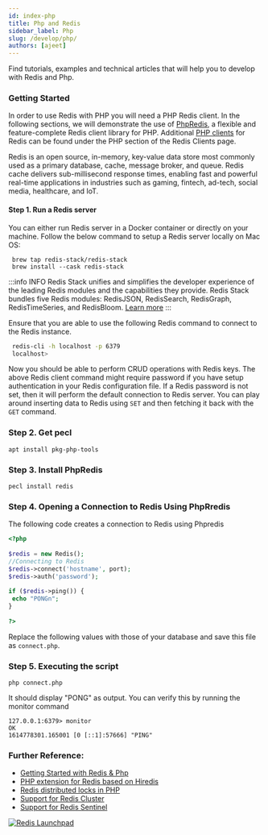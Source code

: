 ```yaml
---
id: index-php
title: Php and Redis
sidebar_label: Php 
slug: /develop/php/
authors: [ajeet]
---
```




Find tutorials, examples and technical articles that will help you to develop with Redis and Php.


### Getting Started

In order to use Redis with PHP you will need a PHP Redis client. In the following sections, we will demonstrate the use of [PhpRedis](https://github.com/phpredis/phpredis), a flexible and feature-complete Redis client library for PHP. Additional [PHP clients](http://redis.io/clients#PHP) for Redis can be found under the PHP section of the Redis Clients page.



Redis is an open source, in-memory, key-value data store most commonly used as a primary database, cache, message broker, and queue. Redis cache delivers sub-millisecond response times, enabling fast and powerful real-time applications in industries such as gaming, fintech, ad-tech, social media, healthcare, and IoT.


#### Step 1. Run a Redis server

You can either run Redis server in a Docker container or directly on your machine. Follow the below command to setup a Redis server locally on Mac OS:

```
 brew tap redis-stack/redis-stack
 brew install --cask redis-stack
```

:::info INFO
Redis Stack unifies and simplifies the developer experience of the leading Redis modules and the capabilities they provide. Redis Stack bundles five Redis modules: RedisJSON, RedisSearch, RedisGraph, RedisTimeSeries, and RedisBloom.
[Learn more](/create/redis-stack)
:::


Ensure that you are able to use the following Redis command to connect to the Redis instance.

```bash
 redis-cli -h localhost -p 6379
 localhost>
```
Now you should be able to perform CRUD operations with Redis keys. The above Redis client command might require password if you have setup authentication in your Redis configuration file. If a Redis password is not set, then it will perform the default connection to Redis server. You can play around inserting data to Redis using `SET` and then fetching it back with the `GET` command.

### Step 2. Get pecl 


```
apt install pkg-php-tools
```



### Step 3. Install PhpRedis
 
```
pecl install redis
```

### Step 4. Opening a Connection to Redis Using PhpRredis

The following code creates a connection to Redis using Phpredis

```php
<?php
 
$redis = new Redis();
//Connecting to Redis
$redis->connect('hostname', port);
$redis->auth('password');
 
if ($redis->ping()) {
 echo "PONGn";
}
 
?>
```

Replace the following values with those of your database and save this file as `connect.php`.

### Step 5. Executing the script

```
php connect.php
```

It should display "PONG" as output. You can verify this by running the monitor command

```
127.0.0.1:6379> monitor
OK
1614778301.165001 [0 [::1]:57666] "PING"
```



### Further Reference:

- [Getting Started with Redis & Php](https://github.com/redis-developer/redis-php-getting-started/)
- [PHP extension for Redis based on Hiredis](https://github.com/nrk/phpiredis)
- [Redis distributed locks in PHP](https://github.com/ronnylt/redlock-php)  
- [Support for Redis Cluster ](https://github.com/phpredis/phpredis/blob/develop/cluster.markdown#redis-cluster)
- [Support for Redis Sentinel](https://github.com/phpredis/phpredis/blob/develop/sentinel.markdown#readme)

 

<div>
<a href="https://launchpad.redis.com" target="_blank" rel="noopener" className="link"> <img src="/img/launchpad.png"  className="thumb" loading="lazy" alt="Redis Launchpad" /></a>
</div> 

